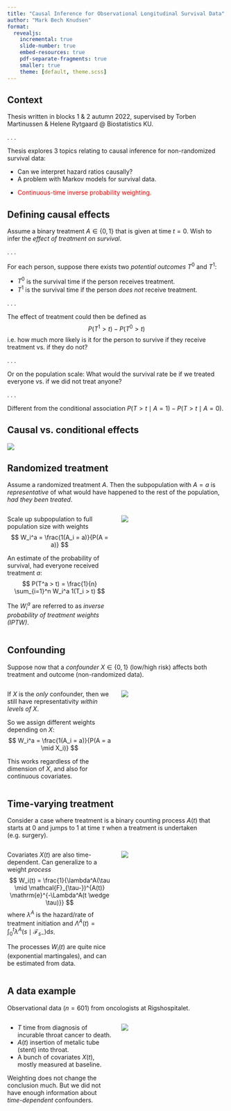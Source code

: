 ```yaml
---
title: "Causal Inference for Observational Longitudinal Survival Data"
author: "Mark Bech Knudsen"
format: 
  revealjs:
    incremental: true
    slide-number: true
    embed-resources: true
    pdf-separate-fragments: true
    smaller: true
    theme: [default, theme.scss]
---
```


## Context

Thesis written in blocks 1 & 2 autumn 2022, supervised by Torben Martinussen & Helene Rytgaard @ Biostatistics KU.

. . .

Thesis explores 3 topics relating to causal inference for non-randomized survival data:

- Can we interpret hazard ratios causally?
- A problem with Markov models for survival data.
- <p style="color:red;">Continuous-time inverse probability weighting.</p>

## Defining causal effects

Assume a binary treatment $A \in \{0, 1\}$ that is given at time $t = 0$. Wish to infer the *effect of treatment on survival*.

. . .

For each person, suppose there exists two *potential outcomes* $T^0$ and $T^1$:

- $T^0$ is the survival time if the person receives treatment.
- $T^1$ is the survival time if the person *does not* receive treatment.

. . .

The effect of treatment could then be defined as
$$
P(T^1 > t) - P(T^0 > t)
$$
i.e. how much more likely is it for the person to survive if they receive treatment vs. if they do not?

. . .

Or on the population scale: What would the survival rate be if we treated everyone vs. if we did not treat anyone?

. . .

Different from the conditional association $P(T > t \mid A = 1) - P(T > t \mid A = 0)$.

## Causal vs. conditional effects

![](YSD_causation_association.png){fig-align="center"}

## Randomized treatment

Assume a randomized treatment $A$. Then the subpopulation with $A = a$ is *representative* of what would have happened to the rest of the population, *had they been treated*.

:::: {.columns}

::: {.column width="50%"}

::: {.fragment fragment-index=1}

Scale up subpopulation to full population size with weights
$$
W_i^a = \frac{1(A_i = a)}{P(A = a)}
$$

:::

::: {.fragment fragment-index=3}

An estimate of the probability of survival, had everyone received treatment $a$:
$$
P(T^a > t) = \frac{1}{n} \sum_{i=1}^n W_i^a 1(T_i > t)
$$

:::

::: {.fragment fragment-index=4}

The $W_i^a$ are referred to as *inverse probability of treatment weights (IPTW)*.

:::

:::

::: {.column width="50%" .fragment fragment-index=2}

![](YSD_IPW_RCT.png){fig-align="center"}

:::

::::

## Confounding

Suppose now that a *confounder* $X \in \{0, 1\}$ (low/high risk) affects both treatment and outcome (non-randomized data).

:::: {.columns}

::: {.column width="50%"}

::: {.fragment fragment-index=1}

If $X$ is the *only* confounder, then we still have representativity *within levels of $X$*.

:::

::: {.fragment fragment-index=3}

So we assign different weights depending on $X$:
$$
W_i^a = \frac{1(A_i = a)}{P(A = a \mid X_i)}
$$

::: {.fragment fragment-index=4}

This works regardless of the dimension of $X$, and also for continuous covariates.

:::

:::

:::

::: {.column width="50%"}

::: {.fragment fragment-index=2}

![](YSD_confounding.png){fig-align="center"}

:::

:::

::::

## Time-varying treatment

Consider a case where treatment is a binary counting process $A(t)$ that starts at 0 and jumps to 1 at time $\tau$ when a treatment is undertaken (e.g. surgery).

:::: {.columns}

::: {.column width="50%"}

::: {.fragment fragment-index=1}

Covariates $X(t)$ are also time-dependent. Can generalize to a weight *process*
$$
W_i(t) = \frac{1}{\lambda^A(\tau \mid \mathcal{F}_{\tau-})^{A(t)} \mathrm{e}^{-\Lambda^A(t \wedge \tau)}}
$$
where $\lambda^A$ is the hazard/rate of treatment initiation and $\Lambda^A(t) = \int_0^t \lambda^A(s \mid \mathcal{F}_{s-}) \mathrm{d} s$.

:::

::: {.fragment fragment-index=2}

The processes $W_i(t)$ are quite nice (exponential martingales), and can be estimated from data.

:::

:::

::: {.column width="50%"}

::: {.fragment fragment-index=3}

![](weights_example.png)

:::

:::

::::

## A data example

Observational data ($n = 601$) from oncologists at Rigshospitalet.

:::: {.columns}

::: {.column width="50%" .fragment fragment-index=1}

::: {.nonincremental}

- $T$ time from diagnosis of incurable throat cancer to death.
- $A(t)$ insertion of metalic tube (stent) into throat.
- A bunch of covariates $X(t)$, mostly measured at baseline.

::: 

::: {.fragment fragment-index=3}

Weighting does not change the conclusion much. But we did not have enough information about *time-dependent* confounders.

:::

:::

::: {.column width="50%" .fragment fragment-index=2}

![](KM_example.png)

:::

::::
